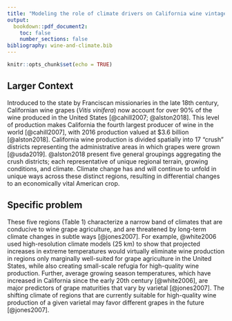 ```yaml
---
title: "Modeling the role of climate drivers on California wine vintage ratings"
output: 
  bookdown::pdf_document2:
    toc: false
    number_sections: false
bibliography: wine-and-climate.bib
---
```


```r
knitr::opts_chunk$set(echo = TRUE)
```

## Larger Context

Introduced to the state by Franciscan missionaries in the late 18th century, Californian wine grapes (*Vitis vinifera*) now account for over 90% of the wine produced in the United States [@cahill2007; @alston2018]. This level of production makes California the fourth largest producer of wine in the world [@cahill2007], with 2016 production valued at $3.6 billion [@alston2018]. California wine production is divided spatially into 17 "crush" districts representing the administrative areas in which grapes were grown [@usda2019]. @alston2018 present five general groupings aggregating the crush districts; each representative of unique regional terrain, growing conditions, and climate. Climate change has and will continue to unfold in unique ways across these distinct regions, resulting in differential changes to an economically vital American crop. 

## Specific problem

These five regions (Table 1) characterize a narrow band of climates that are conducive to wine grape agriculture, and are threatened by long-term climate changes in subtle ways [@jones2007]. For example, @white2006 used high-resolution climate models (25 km) to show that projected increases in extreme temperatures would virtually eliminate wine production in regions only marginally well-suited for grape agriculture in the United States, while also creating small-scale refugia for high-quality wine production. Further, average growing season temperatures, which have increased in California since the early 20th century [@white2006], are major predictors of grape maturities that vary by varietal [@jones2007]. The shifting climate of regions that are currently suitable for high-quality wine production of a given varietal may favor different grapes in the future [@jones2007]. 



